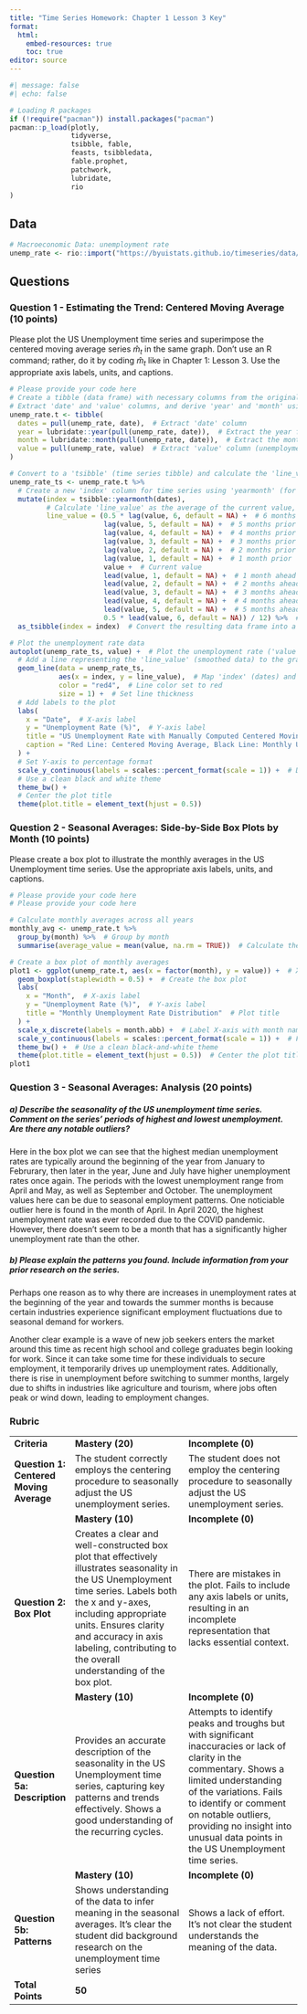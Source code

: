 ```yaml
---
title: "Time Series Homework: Chapter 1 Lesson 3 Key"
format: 
  html:
    embed-resources: true
    toc: true
editor: source
---
```


```r
#| message: false
#| echo: false

# Loading R packages
if (!require("pacman")) install.packages("pacman")
pacman::p_load(plotly,
               tidyverse, 
               tsibble, fable,
               feasts, tsibbledata,
               fable.prophet,
               patchwork,
               lubridate, 
               rio
)
```

## Data

```r
# Macroeconomic Data: unemployment rate
unemp_rate <- rio::import("https://byuistats.github.io/timeseries/data/unemp_rate.csv")

```

## Questions

### Question 1 - Estimating the Trend: Centered Moving Average (10 points)

Please plot the US Unemployment time series and superimpose the centered moving average series $\hat{m}_{t}$ in the same graph. Don't use an R command; rather, do it by coding $\hat{m}_{t}$ like in Chapter 1: Lesson 3. Use the appropriate axis labels, units, and captions.

::: {.callout-note title="Answer" icon="false"}
```r
# Please provide your code here
# Create a tibble (data frame) with necessary columns from the original 'unemp_rate' dataset
# Extract 'date' and 'value' columns, and derive 'year' and 'month' using lubridate
unemp_rate.t <- tibble(
  dates = pull(unemp_rate, date),  # Extract 'date' column
  year = lubridate::year(pull(unemp_rate, date)),  # Extract the year from 'date'
  month = lubridate::month(pull(unemp_rate, date)),  # Extract the month from 'date'
  value = pull(unemp_rate, value)  # Extract 'value' column (unemployment rate)
)

# Convert to a 'tsibble' (time series tibble) and calculate the 'line_value' using lag and lead values
unemp_rate_ts <- unemp_rate.t %>%
  # Create a new 'index' column for time series using 'yearmonth' (for monthly data)
  mutate(index = tsibble::yearmonth(dates),
         # Calculate 'line_value' as the average of the current value, past 6 months (lag), and next 6 months (lead)
         line_value = (0.5 * lag(value, 6, default = NA) +  # 6 months prior, weighted by 0.5
                       lag(value, 5, default = NA) +  # 5 months prior
                       lag(value, 4, default = NA) +  # 4 months prior
                       lag(value, 3, default = NA) +  # 3 months prior
                       lag(value, 2, default = NA) +  # 2 months prior
                       lag(value, 1, default = NA) +  # 1 month prior
                       value +  # Current value
                       lead(value, 1, default = NA) +  # 1 month ahead
                       lead(value, 2, default = NA) +  # 2 months ahead
                       lead(value, 3, default = NA) +  # 3 months ahead
                       lead(value, 4, default = NA) +  # 4 months ahead
                       lead(value, 5, default = NA) +  # 5 months ahead
                       0.5 * lead(value, 6, default = NA)) / 12) %>%  # 6 months ahead, weighted by 0.5, then average over 12
  as_tsibble(index = index)  # Convert the resulting data frame into a tsibble, using 'index' as the time index

# Plot the unemployment rate data
autoplot(unemp_rate_ts, value) +  # Plot the unemployment rate ('value') from the tsibble
  # Add a line representing the 'line_value' (smoothed data) to the graph
  geom_line(data = unemp_rate_ts, 
            aes(x = index, y = line_value),  # Map 'index' (dates) and 'line_value' (smoothed data)
            color = "red4",  # Line color set to red
            size = 1) +  # Set line thickness
  # Add labels to the plot
  labs(
    x = "Date",  # X-axis label
    y = "Unemployment Rate (%)",  # Y-axis label
    title = "US Unemployment Rate with Manually Computed Centered Moving Average",  # Plot title
    caption = "Red Line: Centered Moving Average, Black Line: Monthly Unemployment Rate"
  ) +
  # Set Y-axis to percentage format
  scale_y_continuous(labels = scales::percent_format(scale = 1)) +  # Display y-axis values as percentages
  # Use a clean black and white theme
  theme_bw() +
  # Center the plot title
  theme(plot.title = element_text(hjust = 0.5))

```

<!-- Delete this and put your written answer here. The three colons mark the end of your answer. -->
:::

### Question 2 - Seasonal Averages: Side-by-Side Box Plots by Month (10 points)

Please create a box plot to illustrate the monthly averages in the US Unemployment time series. Use the appropriate axis labels, units, and captions.

::: {.callout-note title="Answer" icon="false"}
```r
# Please provide your code here
# Please provide your code here

# Calculate monthly averages across all years
monthly_avg <- unemp_rate.t %>%
  group_by(month) %>%  # Group by month
  summarise(average_value = mean(value, na.rm = TRUE))  # Calculate the average unemployment rate for each month

# Create a box plot of monthly averages
plot1 <- ggplot(unemp_rate.t, aes(x = factor(month), y = value)) +  # X-axis: month, Y-axis: unemployment rate
  geom_boxplot(staplewidth = 0.5) +  # Create the box plot
  labs(
    x = "Month",  # X-axis label
    y = "Unemployment Rate (%)",  # Y-axis label
    title = "Monthly Unemployment Rate Distribution"  # Plot title
  ) +
  scale_x_discrete(labels = month.abb) +  # Label X-axis with month names
  scale_y_continuous(labels = scales::percent_format(scale = 1)) +  # Format Y-axis as percentages
  theme_bw() +  # Use a clean black-and-white theme
  theme(plot.title = element_text(hjust = 0.5))  # Center the plot title
plot1
```

<!-- Delete this and put your written answer here. The three colons mark the end of your answer. -->
:::

### Question 3 - Seasonal Averages: Analysis (20 points)

##### a) Describe the seasonality of the US unemployment time series. Comment on the series' periods of highest and lowest unemployment. Are there any notable outliers?

::: {.callout-note title="Answer" icon="false"}
Here in the box plot we can see that the highest median unemployment rates are typically around the beginning of the year from January to Februrary, then later in the year, June and July have higher unemployment rates once again. The periods with the lowest unemployment range from April and May, as well as September and October. The unemployment values here can be due to seasonal employment patterns. One noticiable outlier here is found in the month of April. In April 2020, the highest unemployment rate was ever recorded due to the COVID pandemic. However, there doesn’t seem to be a month that has a significantly higher unemployment rate than the other.
:::

##### b) Please explain the patterns you found. Include information from your prior research on the series.

::: {.callout-note title="Answer" icon="false"}
Perhaps one reason as to why there are increases in unemployment rates at the beginning of the year and towards the summer months is because certain industries experience significant employment fluctuations due to seasonal demand for workers.

Another clear example is a wave of new job seekers enters the market around this time as recent high school and college graduates begin looking for work. Since it can take some time for these individuals to secure employment, it temporarily drives up unemployment rates. Additionally, there is rise in unemployment before switching to summer months, largely due to shifts in industries like agriculture and tourism, where jobs often peak or wind down, leading to employment changes.
:::

### Rubric

|                                         |                                                                                                                                                                                                                                                                                                 |                                                                                                                                                                                                                                                                                                     |
|--------------|-----------------------------|-----------------------------|
| **Criteria**                            | **Mastery (20)**                                                                                                                                                                                                                                                                                | **Incomplete (0)**                                                                                                                                                                                                                                                                                  |
| **Question 1: Centered Moving Average** | The student correctly employs the centering procedure to seasonally adjust the US unemployment series.                                                                                                                                                                                          | The student does not employ the centering procedure to seasonally adjust the US unemployment series.                                                                                                                                                                                                |
|                                         | **Mastery (10)**                                                                                                                                                                                                                                                                                | **Incomplete (0)**                                                                                                                                                                                                                                                                                  |
| **Question 2: Box Plot**                | Creates a clear and well-constructed box plot that effectively illustrates seasonality in the US Unemployment time series. Labels both the x and y-axes, including appropriate units. Ensures clarity and accuracy in axis labeling, contributing to the overall understanding of the box plot. | There are mistakes in the plot. Fails to include any axis labels or units, resulting in an incomplete representation that lacks essential context.                                                                                                                                                  |
|                                         | **Mastery (10)**                                                                                                                                                                                                                                                                                | **Incomplete (0)**                                                                                                                                                                                                                                                                                  |
| **Question 5a: Description**            | Provides an accurate description of the seasonality in the US Unemployment time series, capturing key patterns and trends effectively. Shows a good understanding of the recurring cycles.                                                                                                      | Attempts to identify peaks and troughs but with significant inaccuracies or lack of clarity in the commentary. Shows a limited understanding of the variations. Fails to identify or comment on notable outliers, providing no insight into unusual data points in the US Unemployment time series. |
|                                         | **Mastery (10)**                                                                                                                                                                                                                                                                                | **Incomplete (0)**                                                                                                                                                                                                                                                                                  |
| **Question 5b: Patterns**               | Shows understanding of the data to infer meaning in the seasonal averages. It's clear the student did background research on the unemployment time series                                                                                                                                       | Shows a lack of effort. It's not clear the student understands the meaning of the data.                                                                                                                                                                                                             |
| **Total Points**                        | **50**                                                                                                                                                                                                                                                                                          |                                                                                                                                                                                                                                                                                                     |

